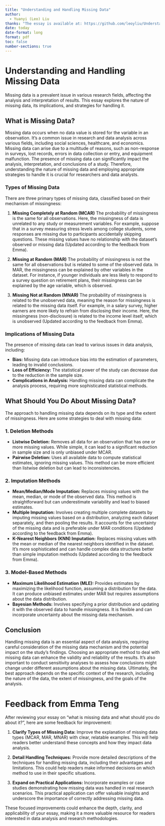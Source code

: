 ```yaml
---
title: "Understanding and Handling Missing Data"
author: 
  - Yuanyi (Leo) Liu
thanks: "The essay is available at: https://github.com/leoyliu/Understanding-and-Handling-Missing-Data."
date: today
date-format: long
format: pdf
toc: false
number-sections: true
---
```


# Understanding and Handling Missing Data

Missing data is a prevalent issue in various research fields, affecting the analysis and interpretation of results. This essay explores the nature of missing data, its implications, and strategies for handling it.

## What is Missing Data?

Missing data occurs when no data value is stored for the variable in an observation. It's a common issue in research and data analysis across various fields, including social sciences, healthcare, and economics. Missing data can arise due to a multitude of reasons, such as non-response in surveys, lost records, errors in data collection or entry, and equipment malfunction. The presence of missing data can significantly impact the analysis, interpretation, and conclusions of a study. Therefore, understanding the nature of missing data and employing appropriate strategies to handle it is crucial for researchers and data analysts.

### Types of Missing Data

There are three primary types of missing data, classified based on their mechanism of missingness:

1. **Missing Completely at Random (MCAR)**
The probability of missingness is the same for all observations. Here, the missingness of data is unrelated to any study or measurement variables. For example, suppose that in a survey measuring stress levels among college students, some responses are missing due to participants accidentally skipping questions. These missing values have no relationship with the dataset's observed or missing data (Updated according to the feedback from Emma).

2. **Missing at Random (MAR)**
The probability of missingness is not the same for all observations but is related to some of the observed data. In MAR, the missingness can be explained by other variables in the dataset. For instance, if younger individuals are less likely to respond to a survey question on retirement plans, their missingness can be explained by the age variable, which is observed.

3. **Missing Not at Random (MNAR)**
The probability of missingness is related to the unobserved data, meaning the reason for missingness is related to the missing data itself. For example, in a salary survey, higher earners are more likely to refrain from disclosing their income. Here, the missingness (non-disclosure) is related to the income level itself, which is unobserved (Updated according to the feedback from Emma).

### Implications of Missing Data

The presence of missing data can lead to various issues in data analysis, including:

- **Bias:** Missing data can introduce bias into the estimation of parameters, leading to invalid conclusions.
- **Loss of Efficiency:** The statistical power of the study can decrease due to the reduction in the sample size.
- **Complications in Analysis:** Handling missing data can complicate the analysis process, requiring more sophisticated statistical methods.

## What Should You Do About Missing Data?

The approach to handling missing data depends on its type and the extent of missingness. Here are some strategies to deal with missing data:

### 1. Deletion Methods

- **Listwise Deletion:** Removes all data for an observation that has one or more missing values. While simple, it can lead to a significant reduction in sample size and is only unbiased under MCAR.
- **Pairwise Deletion:** Uses all available data to compute statistical estimates, ignoring missing values. This method can be more efficient than listwise deletion but can lead to inconsistencies.

### 2. Imputation Methods

- **Mean/Median/Mode Imputation:** Replaces missing values with the mean, median, or mode of the observed data. This method is straightforward but can underestimate variability and lead to biased estimates.
- **Multiple Imputation:** Involves creating multiple complete datasets by imputing missing values based on a distribution, analyzing each dataset separately, and then pooling the results. It accounts for the uncertainty of the missing data and is preferable under MAR conditions (Updated according to the feedback from Emma).
- **K-Nearest Neighbors (KNN) Imputation:** Replaces missing values with the mean or median of the nearest neighbors identified in the dataset. It's more sophisticated and can handle complex data structures better than simple imputation methods (Updated according to the feedback from Emma).

### 3. Model-Based Methods

- **Maximum Likelihood Estimation (MLE):** Provides estimates by maximizing the likelihood function, assuming a distribution for the data. It can produce unbiased estimates under MAR but requires assumptions about the data distribution.
- **Bayesian Methods:** Involves specifying a prior distribution and updating it with the observed data to handle missingness. It is flexible and can incorporate uncertainty about the missing data mechanism.

## Conclusion

Handling missing data is an essential aspect of data analysis, requiring careful consideration of the missing data mechanism and the potential impact on the study's findings. Choosing an appropriate method to deal with missing data can enhance the validity and reliability of the results. It's also important to conduct sensitivity analyses to assess how conclusions might change under different assumptions about the missing data. Ultimately, the best approach depends on the specific context of the research, including the nature of the data, the extent of missingness, and the goals of the analysis.

\newpage

# Feedback from Emma Teng

After reviewing your essay on "what is missing data and what should you do about it?", here are some feedback for improvement:

1. **Clarify Types of Missing Data:** Improve the explanation of missing data types (MCAR, MAR, MNAR) with clear, relatable examples. This will help readers better understand these concepts and how they impact data analysis.

2. **Detail Handling Techniques:** Provide more detailed descriptions of the techniques for handling missing data, including their advantages and limitations. This could help readers make informed decisions on which method to use in their specific situations.

3. **Expand on Practical Applications:** Incorporate examples or case studies demonstrating how missing data was handled in real research scenarios. This practical application can offer valuable insights and underscore the importance of correctly addressing missing data.

These focused improvements could enhance the depth, clarity, and applicability of your essay, making it a more valuable resource for readers interested in data analysis and research methodologies.